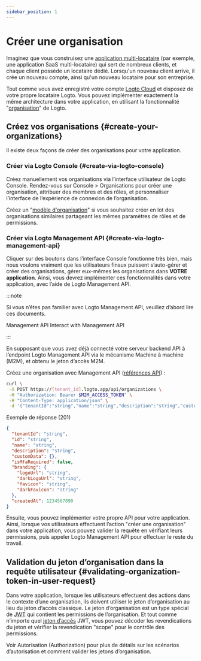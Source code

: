 ```yaml
---
sidebar_position: 1
---
```


# Créer une organisation

Imaginez que vous construisez une [application multi-locataire](https://auth.wiki/multi-tenancy) (par exemple, une application SaaS multi-locataire) qui sert de nombreux clients, et chaque client possède un locataire dédié. Lorsqu'un nouveau client arrive, il crée un nouveau compte, ainsi qu'un nouveau locataire pour son entreprise.

Tout comme vous avez enregistré votre compte [Logto Cloud](https://cloud.logto.io/) et disposez de votre propre locataire Logto. Vous pouvez implémenter exactement la même architecture dans votre application, en utilisant la fonctionnalité "[organisation](/organizations)" de Logto.

## Créez vos organisations \{#create-your-organizations}

Il existe deux façons de créer des organisations pour votre application.

### Créer via Logto Console \{#create-via-logto-console}

Créez manuellement vos organisations via l’interface utilisateur de Logto Console. Rendez-vous sur <CloudLink to="/organizations">Console > Organisations</CloudLink> pour créer une organisation, attribuer des membres et des rôles, et personnaliser l’interface de l’expérience de connexion de l’organisation.

Créez un "[modèle d'organisation](/authorization/organization-template)" si vous souhaitez créer en lot des organisations similaires partageant les mêmes paramètres de rôles et de permissions.

### Créer via Logto Management API \{#create-via-logto-management-api}

Cliquer sur des boutons dans l’interface Console fonctionne très bien, mais nous voulons vraiment que les utilisateurs finaux puissent s’auto-gérer et créer des organisations, gérer eux-mêmes les organisations dans **VOTRE application**. Ainsi, vous devrez implémenter ces fonctionnalités dans votre application, avec l’aide de Logto Management API.

:::note

Si vous n’êtes pas familier avec Logto Management API, veuillez d’abord lire ces documents.

<Url href="/concepts/core-service/#management-api">Management API</Url>
<Url href="/integrate-logto/interact-with-management-api">Interact with Management API</Url>

:::

En supposant que vous avez déjà connecté votre serveur backend API à l’endpoint Logto Management API via le mécanisme Machine à machine (M2M), et obtenu le jeton d’accès M2M.

Créez une organisation avec Management API ([références API](https://openapi.logto.io/operation/operation-createorganization)) :

```bash
curl \
 -X POST https://[tenant_id].logto.app/api/organizations \
 -H "Authorization: Bearer $M2M_ACCESS_TOKEN" \
 -H "Content-Type: application/json" \
 -d '{"tenantId":"string","name":"string","description":"string","customData":{},"isMfaRequired":false,"branding":{"logoUrl":"string","darkLogoUrl":"string","favicon":"string","darkFavicon":"string"},"createdAt":1234567890}'
```

Exemple de réponse (201)

```json
{
  "tenantId": "string",
  "id": "string",
  "name": "string",
  "description": "string",
  "customData": {},
  "isMfaRequired": false,
  "branding": {
    "logoUrl": "string",
    "darkLogoUrl": "string",
    "favicon": "string",
    "darkFavicon": "string"
  },
  "createdAt": 1234567890
}
```

Ensuite, vous pouvez implémenter votre propre API pour votre application. Ainsi, lorsque vos utilisateurs effectuent l’action "créer une organisation" dans votre application, vous pouvez valider la requête en vérifiant leurs permissions, puis appeler Logto Management API pour effectuer le reste du travail.

## Validation du jeton d’organisation dans la requête utilisateur \{#validating-organization-token-in-user-request}

Dans votre application, lorsque les utilisateurs effectuent des actions dans le contexte d’une organisation, ils doivent utiliser le jeton d’organisation au lieu du jeton d’accès classique. Le jeton d’organisation est un type spécial de [JWT](https://auth.wiki/jwt) qui contient les permissions de l’organisation. Et tout comme n’importe quel [jeton d’accès](https://auth.wiki/access-token) JWT, vous pouvez décoder les revendications du jeton et vérifier la revendication "scope" pour le contrôle des permissions.

Voir <Url href="/authorization">Autorisation (Authorization)</Url> pour plus de détails sur les scénarios d’autorisation et comment valider les jetons d’organisation.

